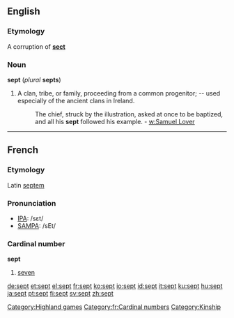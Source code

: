 {{webster}}
==English==
===Etymology===
A corruption of '''[[sect]]'''

===Noun===
'''sept''' (''plural'' '''septs''')

#A clan, tribe, or family, proceeding from a common progenitor; -- used especially of the ancient clans in Ireland.
#:The chief, struck by the illustration, asked at once to be baptized, and all his '''sept''' followed his example. - [[w:Samuel Lover]]

----
==French==
===Etymology===
Latin [[septem]]

===Pronunciation===
*[[w:IPA|IPA]]: /sɛt/
*[[w:SAMPA|SAMPA]]: /sEt/

===Cardinal number===
'''sept'''

#[[seven]]

[[Category:Highland games]]
[[Category:fr:Cardinal numbers]]
[[Category:Kinship]]

[[de:sept]]
[[et:sept]]
[[el:sept]]
[[fr:sept]]
[[ko:sept]]
[[io:sept]]
[[id:sept]]
[[it:sept]]
[[ku:sept]]
[[hu:sept]]
[[ja:sept]]
[[pt:sept]]
[[fi:sept]]
[[sv:sept]]
[[zh:sept]]